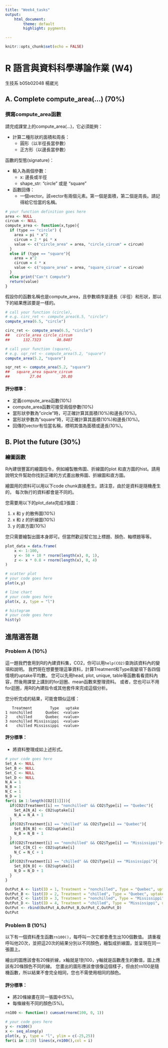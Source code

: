 ```yaml
---
title: "Week4_tasks"
output: 
    html_document:
        theme: default
        highlight: pygments

---
```


```r
knitr::opts_chunk$set(echo = FALSE)
```

R 語言與資料科學導論作業 (W4)
=============================

生技系 b05b02048 楊崴光


## A. Complete compute_area(...) (70%)

### 撰寫compute_area函數
請完成課堂上的compute_area(...)，它必須能夠：

* 計算二種形狀的面積和周長：
    * 圓形（以半徑長當參數）
    * 正方形（以邊長當參數）

函數的型態(signature)：

* 輸入為兩個參數：
    * x: 邊長或半徑
    * shape_str: "circle" 或是 "square"
* 函數回傳：
    * 一個vector。該vector有兩個元素。第一個是面積，第二個是周長。請記得給它恰當的名稱。


```r
# your function definition goes here
area <- NULL
circum <- NULL
compute_area <- function(x,type){
  if (type == "circle") {
    area = pi * x^2
    circum = 2 * pi * x
    value <- c("circle_area" = area, "circle_circum" = circum)
  }
  else if (type == "square"){
    area = x^2
    circum = 4 * x
    value <- c("square_area" = area, "square_circum" = circum)
  }
  else print("Can't Compute")
  return(value)
}
```

假設你的函數名稱也是compute_area，且參數順序是邊長（半徑）和形狀，那以下的結果應該要是一樣的。

```r
# call your function (circle), 
# e.g. circ_ret <- compute_area(6.5, "circle")
compute_area(6.5, "circle")
```

```r
circ_ret <- compute_area(6.5, "circle")
##   circle_area circle_circum 
##      132.7323       40.8407
```

```r
# call your function (square), 
# e.g. sqr_ret <- compute_area(5.2, "square")
compute_area(5.2, "square")
```

```r
sqr_ret <- compute_area(5.2, "square")
##   square_area square_circum 
##         27.04         20.80
```

#### 評分標準：
* 定義compute_area函數(10%)
* compute_area函數可接受兩個參數(10%)
* 當形狀參數為"circle"時，可正確計算其面積(10%)和邊長(10%)。
* 當形狀參數為"square"時，可正確計算其面積(10%)和邊長(10%)。
* 回傳的vector有恰當名稱，標明其值為面積或邊長(10%)。


## B. Plot the future  (30%)

### 繪圖函數
R內建很豐富的繪圖指令，例如繪製散佈圖、折線圖的plot
和直方圖的hist。請用說明文件幫助你找到正確的方式畫出散佈圖、折線圖和直方圖。

繪圖用的資料可以用以下code chunk直接產生。請注意，由於是資料是隨機產生的，
每次執行的資料都會是不同的。

您需要用以下的plot_data完成3張圖：

1. x 和 y 的散佈圖(10%)
2. x 和 z 的折線圖(10%)
3. y 的直方圖(10%)

您只需要繪製出圖本身即可。但當然歡迎幫它加上標題、顏色、軸標題等等。

```r
plot_data = data.frame(
    x <- 1:100,
    y <- 50 + 10 * rnorm(length(x), 0, 1),
    z <- x * 0.8 + rnorm(length(x), 0, 4)
)
```

```r
# scatter plot
# your code goes here
plot(x,y)
```

```r
# line chart
# your code goes here
plot(x, z, type = "l")
```

```r
# histogram
# your code goes here
hist(y)
```

## 進階選答題

### Problem A (10%)

這一題我們會用到R的內建資料集，CO2，你可以用`help(CO2)`查詢該資料內的變項和說明。
我們現在想要整理這筆資料，計算Treatment和Type兩變項下各四個情境的uptake平均數。
您可以先用head, plot, unique,
table等函數看看資料內容，然後用課堂上講到的for迴圈、mean函數來整理資料。
或者，您也可以不用for迴圈，用R的內建指令或其他套件來完成這個分析。

您分析完成的結果，可能會類似這樣：

```
   Treatment        Type   uptake
1 nonchilled      Quebec  <value>
2    chilled      Quebec  <value>
3 nonchilled Mississippi  <value>
4    chilled Mississippi  <value>
```

#### 評分標準：  

* 將資料整理成如上述形式。

```r
# your code goes here
Set_A <- NULL
Set_B <- NULL
Set_C <- NULL
Set_D <- NULL
N_A = 1
N_B = 1
N_C = 1
N_D = 1
for(i in 1:length(CO2[[1]])){
  if(CO2$Treatment[i] == "nonchilled" && CO2$Type[i] == "Quebec"){
    Set_A[N_A] <- CO2$uptake[i]
    N_A = N_A + 1
  }
  if(CO2$Treatment[i] == "chilled" && CO2$Type[i] == "Quebec"){
    Set_B[N_B] <- CO2$uptake[i]
    N_B = N_B + 1
  }
  if(CO2$Treatment[i] == "nonchilled" && CO2$Type[i] == "Mississippi"){
    Set_C[N_C] <- CO2$uptake[i]
    N_C = N_C + 1
  }
  if(CO2$Treatment[i] == "chilled" && CO2$Type[i] == "Mississippi"){
    Set_D[N_D] <- CO2$uptake[i]
    N_D = N_D + 1
  }
}

OutPut_A <- list(ID = 1, Treatment = "nonchilled", Type = "Quebec", uptake = mean(Set_A))
OutPut_B <- list(ID = 2, Treatment = "chilled", Type = "Quebec", uptake = mean(Set_B))
OutPut_C <- list(ID = 3, Treatment = "nonchilled", Type = "Mississippi", uptake = mean(Set_C))
OutPut_D <- list(ID = 4, Treatment = "chilled", Type = "Mississippi", uptake = mean(Set_D))
OutPut <- rbind(OutPut_A,OutPut_B,OutPut_C,OutPut_D)
OutPut
```

### Problem B (10%)

以下有一個資料產生函數`rn100()`，每呼叫一次它都會產生出100個數值。
請重複呼叫他20次，並把這20次的結果分別以不同顏色，繪製成折線圖，並呈現在同一張圖上。

繪出的圖應該會有20條折線，x軸就是1到100，y軸就是函數產生的數值，圖上應該有20條顏色不同的線。
您畫出的圖形應該會很像這個樣子，但由於rn100是隨機函數，所以結果不會完全相同，您也不需使用相同的顏色。


#### 評分標準：  

* 將20條線畫在同一張圖中(5%)。
* 每條線有不同的顏色(5%)。

```r
rn100 <- function() cumsum(rnorm(100, 0, 1))
```

```r
# your code goes here
y <- rn100()
x <- seq_along(y)
plot(x, y, type = "l", ylim = c(-25,25))
for(i in 1:19) lines(x,rn100(),col = i)

```